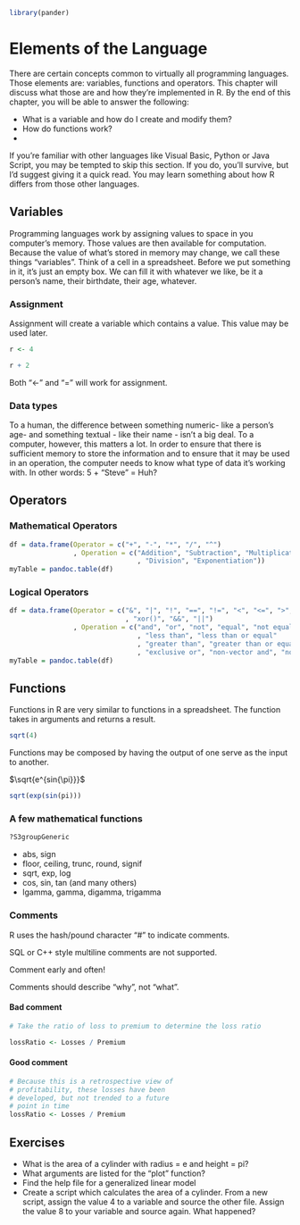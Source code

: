 ```r
library(pander)
```

# Elements of the Language

There are certain concepts common to virtually all programming languages. Those elements are: variables, functions and operators. This chapter will discuss what those are and how they're implemented in R. By the end of this chapter, you will be able to answer the following:

* What is a variable and how do I create and modify them?
* How do functions work?
* 

If you're familiar with other languages like Visual Basic, Python or Java Script, you may be tempted to skip this section. If you do, you'll survive, but I'd suggest giving it a quick read. You may learn something about how R differs from those other languages.

## Variables

Programming languages work by assigning values to space in you computer's memory. Those values are then available for computation. Because the value of what's stored in memory may change, we call these things "variables". Think of a cell in a spreadsheet. Before we put something in it, it's just an empty box. We can fill it with whatever we like, be it a person's name, their birthdate, their age, whatever. 

### Assignment

Assignment will create a variable which contains a value. This value may be used later.

```r
r <- 4

r + 2
```

Both "<-" and "=" will work for assignment.

### Data types

To a human, the difference between something numeric- like a person's age- and something textual - like their name - isn't a big deal. To a computer, however, this matters a lot. In order to ensure that there is sufficient memory to store the information and to ensure that it may be used in an operation, the computer needs to know what type of data it's working with. In other words: 5 + "Steve" = Huh?

## Operators

### Mathematical Operators

```r
df = data.frame(Operator = c("+", "-", "*", "/", "^")
                , Operation = c("Addition", "Subtraction", "Multiplication"
                                , "Division", "Exponentiation"))
myTable = pandoc.table(df)
```

### Logical Operators

```r
df = data.frame(Operator = c("&", "|", "!", "==", "!=", "<", "<=", ">", ">="
                             , "xor()", "&&", "||")
                , Operation = c("and", "or", "not", "equal", "not equal"
                                , "less than", "less than or equal"
                                , "greater than", "greater than or equal"
                                , "exclusive or", "non-vector and", "non-vector or"))
myTable = pandoc.table(df)
```

## Functions

Functions in R are very similar to functions in a spreadsheet. The function takes in arguments and returns a result.

```r
sqrt(4)
```

Functions may be composed by having the output of one serve as the input to another.

$\sqrt{e^{sin{\pi}}}$

```r
sqrt(exp(sin(pi)))
```

### A few mathematical functions

```r
?S3groupGeneric
```

* abs, sign
* floor, ceiling, trunc, round, signif
* sqrt, exp, log
* cos, sin, tan (and many others)
* lgamma, gamma, digamma, trigamma

### Comments

R uses the hash/pound character "#" to indicate comments.

SQL or C++ style multiline comments are not supported.

Comment early and often!

Comments should describe "why", not "what".

#### Bad comment

```r
# Take the ratio of loss to premium to determine the loss ratio

lossRatio <- Losses / Premium
```

#### Good comment

```r
# Because this is a retrospective view of 
# profitability, these losses have been
# developed, but not trended to a future
# point in time
lossRatio <- Losses / Premium
```

## Exercises

* What is the area of a cylinder with radius = e and height = pi?
* What arguments are listed for the "plot" function?
* Find the help file for a generalized linear model
* Create a script which calculates the area of a cylinder. From a new script, assign the value 4 to a variable and source the other file. Assign the value 8 to your variable and source again. What happened?